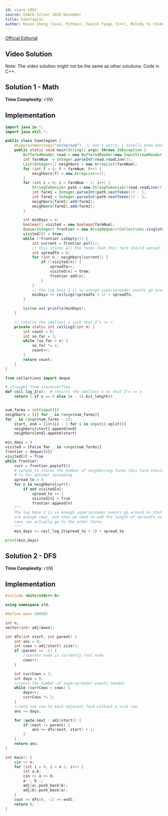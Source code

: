 ```yaml
---
id: usaco-1062
source: USACO Silver 2020 December
title: Cowntagion
author: Kevin Sheng (Java, Python), Tanish Tyagi (C++), Melody Yu (Video)
---
```


[Official Editorial](http://www.usaco.org/current/data/sol_prob1_silver_dec20.html)

## Video Solution

Note: The video solution might not be the same as other solutions. Code in C++.

<Youtube id="8gZY9ARwLVI" />

## Solution 1 - Math

**Time Complexity**: $\mathcal O(N)$

## Implementation

<LanguageSection>

<JavaSection>

```java
import java.io.*;
import java.util.*;

public class Cowntagion {
	@SuppressWarnings("unchecked")  // don't worry, i totally know what i'm doing
	public static void main(String[] args) throws IOException {
		BufferedReader read = new BufferedReader(new InputStreamReader(System.in));
		int farmNum  = Integer.parseInt(read.readLine());
		List<Integer>[] neighbors = new ArrayList[farmNum];
		for (int f = 0; f < farmNum; f++) {
			neighbors[f] = new ArrayList<>();
		}
		for (int i = 0; i < farmNum - 1; i++) {
			StringTokenizer path = new StringTokenizer(read.readLine());
			int farm1 = Integer.parseInt(path.nextToken()) - 1;
			int farm2 = Integer.parseInt(path.nextToken()) - 1;
			neighbors[farm1].add(farm2);
			neighbors[farm2].add(farm1);
		}

		int minDays = 0;
		boolean[] visited = new boolean[farmNum];
		Queue<Integer> frontier = new ArrayDeque<>(Collections.singletonList(0));
		visited[0] = true;
		while (!frontier.isEmpty()) {
			int current = frontier.poll();
			// this stores all the farms that this farm should spread to for optimal spreading
			int spreadTo = 0;
			for (int n : neighbors[current]) {
				if (!visited[n]) {
					spreadTo++;
					visited[n] = true;
					frontier.add(n);
				}
			}
			// the log base 2 is so enough superspreader events go around so that there are enough cows, and then we need to add the length of spreadTo so the cows can actually go to the other farms
			minDays += ceilLog2(spreadTo + 1) + spreadTo;
		}

		System.out.println(minDays);
	}

	// returns the smallest x such that 2^x >= n
	private static int ceilLog2(int n) {
		int count = 0;
		int so_far = 1;
		while (so_far < n) {
			so_far *= 2;
			count++;
		}
		return count;
	}
}
```

</JavaSection>

<PySection>

```py
from collections import deque

# straight from stackoverflow
def ceil_log_2(x):  # returns the smallest n so that 2^n >= x
	return 1 if x == 0 else (x - 1).bit_length()


num_farms = int(input())
neighbors = [[] for _ in range(num_farms)]
for _ in range(num_farms - 1):
	start, end = [int(i) - 1 for i in input().split()]
	neighbors[start].append(end)
	neighbors[end].append(start)

min_days = 0
visited = [False for _ in range(num_farms)]
frontier = deque([0])
visited[0] = True
while frontier:
	curr = frontier.popleft()
	# spread_to stores the number of neighboring farms this farm should spread
	# to for optimal spreading
	spread_to = 0
	for n in neighbors[curr]:
		if not visited[n]:
			spread_to += 1
			visited[n] = True
			frontier.append(n)
	"""
	The log base 2 is so enough superspreader events go around so that there
	are enough cows, and then we need to add the length of spreadTo so the
	cows can actually go to the other farms.
	"""
	min_days += ceil_log_2(spread_to + 1) + spread_to

print(min_days)
```

</PySection>

</LanguageSection>

## Solution 2 - DFS

**Time Complexity**: $\mathcal O(N)$

## Implementation

<LanguageSection>

<CPPSection>

```cpp
#include <bits/stdc++.h>

using namespace std;

#define maxn 100005

int n;
vector<int> adj[maxn];

int dfs(int start, int parent) {
	int ans = 0;
	int cows = adj[start].size();
	if (parent == -1) {
		//parent node is currently root node
		cows++;
	}

	int currCows = 1;
	int days = 0;
	//count the number of superspreader events needed
	while (currCows < cows) {
		days++;
		currCows *= 2;
	}
	//send one cow to each adjacent farm without a sick cow
	ans += days;

	for (auto next : adj[start]) {
		if (next != parent) {
			ans += dfs(next, start) + 1;
		}
	}
	return ans;
}

int main() {
	cin >> n;
	for (int i = 0; i < n-1; i++) {
		int a,b;
		cin >> a >> b;
		a--; b--;
		adj[a].push_back(b);
		adj[b].push_back(a);
	}
	cout << dfs(0, -1) << endl;
	return 0;
}
```

</CPPSection>

</LanguageSection>
